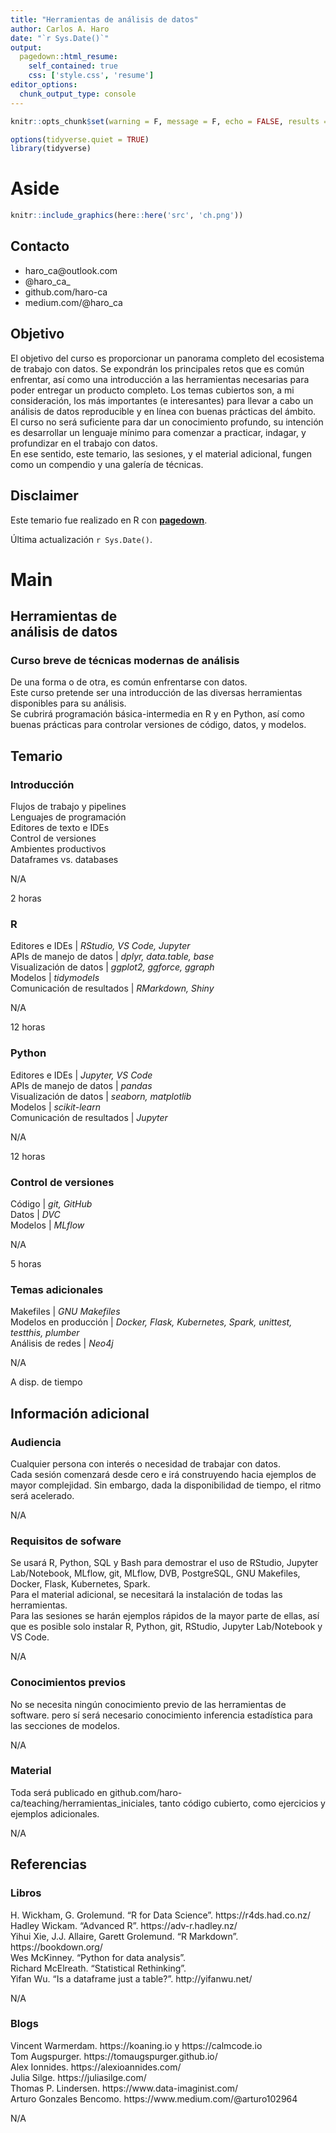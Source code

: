 ```yaml
---
title: "Herramientas de análisis de datos"
author: Carlos A. Haro
date: "`r Sys.Date()`"
output:
  pagedown::html_resume:
    self_contained: true
    css: ['style.css', 'resume']
editor_options: 
  chunk_output_type: console
---
```


```r
knitr::opts_chunk$set(warning = F, message = F, echo = FALSE, results = 'asis')
```

```r
options(tidyverse.quiet = TRUE)
library(tidyverse)
```


Aside
================================================================================

```r
knitr::include_graphics(here::here('src', 'ch.png'))

```



Contacto {#contact}
--------------------------------------------------------------------------------

- <i class="fa fa-envelope"></i> haro_ca@outlook.com
- <i class="fa fa-twitter"></i> @haro_ca_
- <i class="fa fa-github"></i> github.com/haro-ca
- <i class="fab fa-medium"></i> medium.com/@haro_ca

Objetivo {#skills}
--------------------------------------------------------------------------------

El objetivo del curso es proporcionar un panorama completo
del ecosistema de trabajo con datos. 
Se expondrán los principales retos que es común enfrentar, así como una
introducción a las herramientas necesarias para poder entregar un producto completo.
Los temas cubiertos son, a mi consideración, los más importantes (e interesantes)
para llevar a cabo un análisis de datos reproducible y en línea con buenas prácticas del ámbito.  
El curso no será suficiente para dar un conocimiento profundo, su intención es
desarrollar un lenguaje mínimo para comenzar a practicar, indagar, y profundizar en el trabajo con 
datos.  
En ese sentido, este temario, las sesiones, y el material adicional, fungen como un compendio y una
galería de técnicas.  

Disclaimer {#disclaimer}
--------------------------------------------------------------------------------

Este temario fue realizado en R con [**pagedown**](https://github.com/rstudio/pagedown).

Última actualización `r Sys.Date()`.


Main
================================================================================

Herramientas de<br/>análisis de datos {#title}
--------------------------------------------------------------------------------

### Curso breve de técnicas modernas de análisis

De una forma o de otra, es común enfrentarse con datos.  
Este curso pretende ser una introducción de las diversas herramientas
disponibles para su análisis.  
Se cubrirá programación básica-intermedia en R y en Python, así como buenas
prácticas para controlar versiones de código, datos, y modelos.

Temario {data-icon=laptop-code} 
--------------------------------------------------------------------------------

### Introducción
Flujos de trabajo y pipelines  
Lenguajes de programación  
Editores de texto e IDEs  
Control de versiones  
Ambientes productivos  
Dataframes vs. databases  
  
N/A 

2 horas

### R
Editores e IDEs | *RStudio, VS Code, Jupyter*  
APIs de manejo de datos | *dplyr, data.table, base*  
Visualización de datos | *ggplot2, ggforce, ggraph*  
Modelos |  *tidymodels*    
Comunicación de resultados | *RMarkdown, Shiny*  

N/A

12 horas

### Python
Editores e IDEs | *Jupyter, VS Code*  
APIs de manejo de datos | *pandas*  
Visualización de datos | *seaborn, matplotlib*  
Modelos | *scikit-learn*  
Comunicación de resultados | *Jupyter*  

N/A

12 horas

### Control de versiones
Código | *git, GitHub*  
Datos | *DVC*  
Modelos | *MLflow*  

N/A

5 horas

### Temas adicionales
Makefiles | *GNU Makefiles*  
Modelos en producción | *Docker, Flask, Kubernetes, Spark,  unittest, testthis, plumber*  
Análisis de redes | *Neo4j*  

N/A

A disp. de tiempo

Información adicional {data-icon=microchip} 
-------------------------------------------------------------------------------
### Audiencia
Cualquier persona con interés o necesidad de trabajar con datos.  
Cada sesión comenzará desde cero e irá construyendo hacia ejemplos de mayor complejidad.
Sin embargo, dada la disponibilidad de tiempo, el ritmo será acelerado.

N/A 


### Requisitos de sofware
Se usará R, Python, SQL y Bash para demostrar el uso de
RStudio, Jupyter Lab/Notebook, MLflow, git, MLflow, DVB, PostgreSQL, 
GNU Makefiles, Docker, Flask, Kubernetes, Spark.  
Para el material adicional, se necesitará la instalación de todas las herramientas.  
Para las sesiones se harán ejemplos rápidos de la mayor parte de ellas,
así que es posible solo instalar R, Python, git,
RStudio, Jupyter Lab/Notebook y VS Code.

N/A


### Conocimientos previos
No se necesita ningún conocimiento previo de las herramientas de software. 
pero sí será necesario conocimiento inferencia estadística para las
secciones de modelos.

N/A


### Material  
Toda será publicado en github.com/haro-ca/teaching/herramientas_iniciales, tanto código cubierto,
como ejercicios y ejemplos adicionales.

N/A


Referencias {data-icon=file}
--------------------------------------------------------------------------------
### Libros
H. Wickham, G. Grolemund. "R for Data Science". https://r4ds.had.co.nz/  
Hadley Wickam. "Advanced R". https://adv-r.hadley.nz/  
Yihui Xie, J.J. Allaire, Garett Grolemund. "R Markdown". https://bookdown.org/  
Wes McKinney. "Python for data analysis".   
Richard McElreath. "Statistical Rethinking".  
Yifan Wu. "Is a dataframe just a table?". http://yifanwu.net/

N/A


### Blogs
Vincent Warmerdam. https://koaning.io y https://calmcode.io  
Tom Augspurger. https://tomaugspurger.github.io/  
Alex Ionnides. https://alexioannides.com/  
Julia Silge. https://juliasilge.com/  
Thomas P. Lindersen. https://www.data-imaginist.com/  
Arturo Gonzales Bencomo. https://www.medium.com/@arturo102964    

N/A








